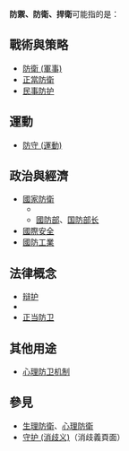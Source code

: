 {{wiktionary|defense|defence}}
'''防禦、防衛、捍衛'''可能指的是：

{{TOC right}}

==戰術與策略==
* [[軍事|防衛 (軍事)]]
* [[正當防衛|正當防衛]]
* [[民事防护|民事防护]]

==運動==
* [[防守_(運動)|防守 (運動)]]

==政治與經濟==
* [[國家安全|國家防衛]]
** {{tsl|en|Defence diplomacy|防衛外交}}
** [[國防部|國防部]]、[[国防部长|国防部长]]
* [[國際安全|國際安全]]
* [[國防工業|國防工業]]

==法律概念==
* [[辩护|辩护]]
* {{tsl|en|Defence of property|財產保衛}}
* [[正当防卫|正当防卫]]

==其他用途==
* [[心理防卫机制|心理防卫机制]]

==參見==
{{Wikiquote}}
* [[生理防衛|生理防衛]]、[[心理防衛|心理防衛]]
* [[守护_(消歧义)|守护 (消歧义)]]（消歧義頁面）

{{disambiguation}}